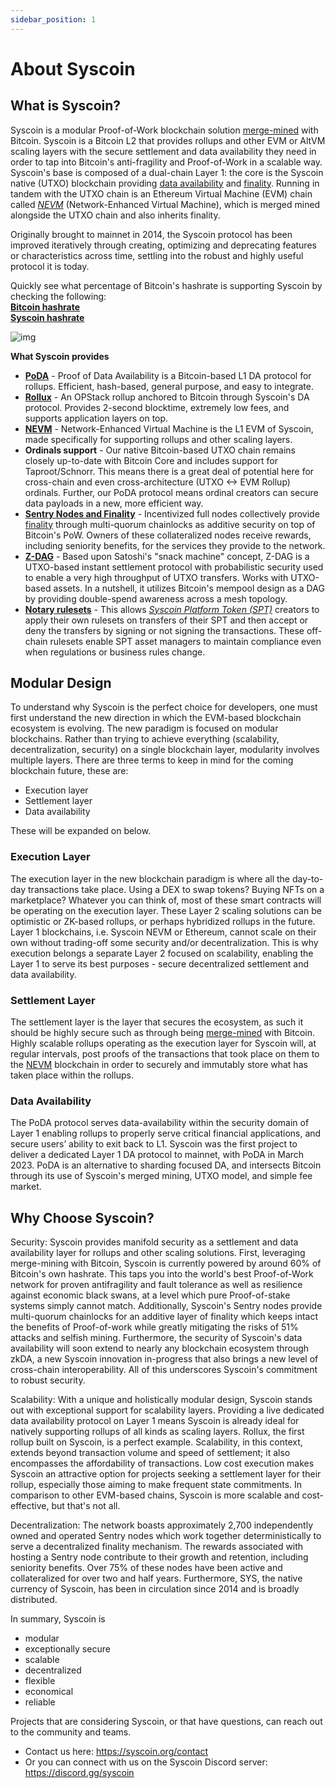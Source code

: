 ```yaml
---
sidebar_position: 1
---
```

# About Syscoin

## What is Syscoin?

Syscoin is a modular Proof-of-Work blockchain solution [merge-mined](/docs/tech/merged-mining) with Bitcoin. Syscoin is a Bitcoin L2 that provides rollups and other EVM or AltVM scaling layers with the secure settlement and data availability they need in order to tap into Bitcoin's anti-fragility and Proof-of-Work in a scalable way. Syscoin's base is composed of a dual-chain Layer 1: the core is the Syscoin native (UTXO) blockchain providing [data availability](/docs/tech/poda) and [finality](/docs/tech/finality). Running in tandem with the UTXO chain is an Ethereum Virtual Machine (EVM) chain called [*NEVM*](/docs/tech/nevm) (Network-Enhanced Virtual Machine), which is merged mined alongside the UTXO chain and also inherits finality.

Originally brought to mainnet in 2014, the Syscoin protocol has been improved iteratively through creating, optimizing and deprecating features or characteristics across time, settling into the robust and highly useful protocol it is today. 

Quickly see what percentage of Bitcoin's hashrate is supporting Syscoin by checking the following:  
[**Bitcoin hashrate**](https://www.coinwarz.com/mining/bitcoin/hashrate-chart)   
[**Syscoin hashrate**](https://www.coinwarz.com/mining/syscoin/hashrate-chart)

![img](../../images/diagram_SyscoinOverallDesign.svg)

**What Syscoin provides**

- [**PoDA**](/docs/tech/poda) - Proof of Data Availability is a Bitcoin-based L1 DA protocol for rollups. Efficient, hash-based, general purpose, and easy to integrate.
- [**Rollux**](https://rollux.com) - An OPStack rollup anchored to Bitcoin through Syscoin's DA protocol. Provides 2-second blocktime, extremely low fees, and supports application layers on top.  
- [**NEVM**](/docs/tech/nevm) - Network-Enhanced Virtual Machine is the L1 EVM of Syscoin, made specifically for supporting rollups and other scaling layers.
- **Ordinals support** - Our native Bitcoin-based UTXO chain remains closely up-to-date with Bitcoin Core and includes support for Taproot/Schnorr. This means there is a great deal of potential here for cross-chain and even cross-architecture (UTXO <-> EVM Rollup) ordinals. Further, our PoDA protocol means ordinal creators can secure data payloads in a new, more efficient way.
- [**Sentry Nodes and Finality**](/docs/tech/sentrynodes) - Incentivized full nodes collectively provide [finality](/docs/tech/finality) through multi-quorum chainlocks as additive security on top of Bitcoin's PoW. Owners of these collateralized nodes receive rewards, including seniority benefits, for the services they provide to the network.
- [**Z-DAG**](/docs/tech/z-dag) - Based upon Satoshi's "snack machine" concept, Z-DAG is a UTXO-based instant settlement protocol with probabilistic security used to enable a very high throughput of UTXO transfers. Works with UTXO-based assets. In a nutshell, it utilizes Bitcoin's mempool design as a DAG by providing double-spend awareness across a mesh topology.
- [**Notary rulesets**](/docs/tech/notary) - This allows [*Syscoin Platform Token (SPT)*](/docs/tech/tokens) creators to apply their own rulesets on transfers of their SPT and then accept or deny the transfers by signing or not signing the transactions. These off-chain rulesets enable SPT asset managers to maintain compliance even when regulations or business rules change.

## Modular Design

To understand why Syscoin is the perfect choice for developers, one must first understand the new direction in which the EVM-based blockchain ecosystem is evolving. The new paradigm is focused on modular blockchains. Rather than trying to achieve everything (scalability, decentralization, security) on a single blockchain layer, modularity involves multiple layers. There are three terms to keep in mind for the coming blockchain future, these are:

- Execution layer
- Settlement layer
- Data availability

These will be expanded on below.

### Execution Layer

The execution layer in the new blockchain paradigm is where all the day-to-day transactions take place. Using a DEX to swap tokens? Buying NFTs on a marketplace? Whatever you can think of, most of these smart contracts will be operating on the execution layer. These Layer 2 scaling solutions can be optimistic or ZK-based rollups, or perhaps hybridized rollups in the future. Layer 1 blockchains, i.e. Syscoin NEVM or Ethereum, cannot scale on their own without trading-off some security and/or decentralization. This is why execution belongs a separate Layer 2 focused on scalability, enabling the Layer 1 to serve its best purposes - secure decentralized settlement and data availability.

### Settlement Layer

The settlement layer is the layer that secures the ecosystem, as such it should be highly secure such as through being [merge-mined](/docs/tech/merged-mining) with Bitcoin. Highly scalable rollups operating as the execution layer for Syscoin will, at regular intervals, post proofs of the transactions that took place on them to the [NEVM](/docs/tech/nevm) blockchain in order to securely and immutably store what has taken place within the rollups.

### Data Availability

The PoDA protocol serves data-availability within the security domain of Layer 1 enabling rollups to properly serve critical financial applications, and secure users’ ability to exit back to L1. Syscoin was the first project to deliver a dedicated Layer 1 DA protocol to mainnet, with PoDA in March 2023. PoDA is an alternative to sharding focused DA, and intersects Bitcoin through its use of Syscoin's merged mining, UTXO model, and simple fee market.



## Why Choose Syscoin?

Security: Syscoin provides manifold security as a settlement and data availability layer for rollups and other scaling solutions. First, leveraging merge-mining with Bitcoin, Syscoin is currently powered by around 60% of Bitcoin's own hashrate. This taps you into the world's best Proof-of-Work network for proven antifragility and fault tolerance as well as resilience against economic black swans, at a level which pure Proof-of-stake systems simply cannot match. Additionally, Syscoin's Sentry nodes provide multi-quorum chainlocks for an additive layer of finality which keeps intact the benefits of Proof-of-work while greatly mitigating the risks of 51% attacks and selfish mining. Furthermore, the security of Syscoin's data availability will soon extend to nearly any blockchain ecosystem through zkDA, a new Syscoin innovation in-progress that also brings a new level of cross-chain interoperability. All of this underscores Syscoin's commitment to robust security.

Scalability: With a unique and holistically modular design, Syscoin stands out with exceptional support for scalability layers. Providing a live dedicated data availability protocol on Layer 1 means Syscoin is already ideal for natively supporting rollups of all kinds as scaling layers. Rollux, the first rollup built on Syscoin, is a perfect example.  Scalability, in this context, extends beyond transaction volume and speed of settlement; it also encompasses the affordability of transactions. Low cost execution makes Syscoin an attractive option for projects seeking a settlement layer for their rollup, especially those aiming to make frequent state commitments. In comparison to other EVM-based chains, Syscoin is more scalable and cost-effective, but that's not all.

Decentralization: The network boasts approximately 2,700 independently owned and operated Sentry nodes which work together deterministically to serve a decentralized finality mechanism. The rewards associated with hosting a Sentry node contribute to their growth and retention, including seniority benefits. Over 75% of these nodes have been active and collateralized for over two and half years. Furthermore, SYS, the native currency of Syscoin, has been in circulation since 2014 and is broadly distributed.

In summary, Syscoin is

- modular
- exceptionally secure
- scalable
- decentralized
- flexible
- economical
- reliable

Projects that are considering Syscoin, or that have questions, can reach out to the community and teams.

- Contact us here: https://syscoin.org/contact
- Or you can connect with us on the Syscoin Discord server: https://discord.gg/syscoin
